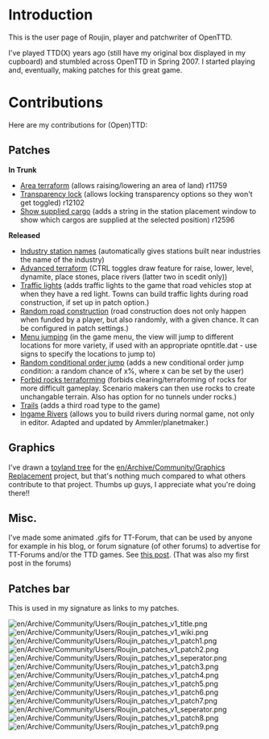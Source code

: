 = Introduction =

This is the user page of Roujin, player and patchwriter of OpenTTD.

I've played TTD(X) years ago (still have my original box displayed in my cupboard) and stumbled across OpenTTD in Spring 2007. I started playing and, eventually, making patches for this great game.


= Contributions =
Here are my contributions for (Open)TTD:

== Patches ==
'''In Trunk'''
* [http://www.tt-forums.net/viewtopic.php?f=33&t=34443 Area terraform] (allows raising/lowering an area of land) r11759
* [http://www.tt-forums.net/viewtopic.php?f=33&t=36190 Transparency lock] (allows locking transparency options so they won't get toggled) r12102
* [http://www.tt-forums.net/viewtopic.php?f=33&t=35661 Show supplied cargo] (adds a string in the station placement window to show which cargos are supplied at the selected position) r12596
'''Released'''
* [http://www.tt-forums.net/viewtopic.php?f=33&t=35613 Industry station names] (automatically gives stations built near industries the name of the industry)
* [http://www.tt-forums.net/viewtopic.php?f=33&t=35627 Advanced terraform] (CTRL toggles draw feature for raise, lower, level, dynamite, place stones, place rivers (latter two in scedit only))
* [http://www.tt-forums.net/viewtopic.php?f=33&t=36261 Traffic lights] (adds traffic lights to the game that road vehicles stop at when they have a red light. Towns can build traffic lights during road construction, if set up in patch option.)
* [http://www.tt-forums.net/viewtopic.php?f=33&t=36438 Random road construction] (road construction does not only happen when funded by a player, but also randomly, with a given chance. It can be configured in patch settings.)
* [http://www.tt-forums.net/viewtopic.php?f=33&t=36925 Menu jumping] (in the game menu, the view will jump to different locations for more variety, if used with an appropriate opntitle.dat - use signs to specify the locations to jump to)
* [http://bugs.openttd.org/task/1989 Random conditional order jump] (adds a new conditional order jump condition: a random chance of x%, where x can be set by the user)
* [http://www.tt-forums.net/viewtopic.php?f=33&t=37622 Forbid rocks terraforming] (forbids clearing/terraforming of rocks for more difficult gameplay. Scenario makers can then use rocks to create unchangable terrain. Also has option for no tunnels under rocks.)
* [http://www.tt-forums.net/viewtopic.php?f=33&t=38108 Trails] (adds a third road type to the game)
* [http://bugs.openttd.org/task/1884 Ingame Rivers] (allows you to build rivers during normal game, not only in editor. Adapted and updated by Ammler/planetmaker.)

== Graphics ==
I've drawn a [http://www.tt-forums.net/viewtopic.php?p=664352#p664352 toyland tree] for the [[en/Archive/Community/Graphics Replacement]] project, but that's nothing much compared to what others contribute to that project. Thumbs up guys, I appreciate what you're doing there!!

== Misc. ==
I've made some animated .gifs for TT-Forum, that can be used by anyone for example in his blog, or forum signature (of other forums) to advertise for TT-Forums and/or the TTD games.
See [http://www.tt-forums.net/viewtopic.php?p=572050#p572050 this post]. (That was also my first post in the forums)

== Patches bar ==

This is used in my signature as links to my patches.

[[File:en/Archive/Community/Users/Roujin patches v1 title.png]][[File:en/Archive/Community/Users/Roujin patches v1 wiki.png]]<br>[[File:en/Archive/Community/Users/Roujin patches v1 patch1.png]][[File:en/Archive/Community/Users/Roujin patches v1 patch2.png]][[File:en/Archive/Community/Users/Roujin patches v1 seperator.png]][[File:en/Archive/Community/Users/Roujin patches v1 patch3.png]][[File:en/Archive/Community/Users/Roujin patches v1 patch4.png]][[File:en/Archive/Community/Users/Roujin patches v1 patch5.png]][[File:en/Archive/Community/Users/Roujin patches v1 patch6.png]][[File:en/Archive/Community/Users/Roujin patches v1 patch7.png]][[File:en/Archive/Community/Users/Roujin patches v1 seperator.png]][[File:en/Archive/Community/Users/Roujin patches v1 patch8.png]][[File:en/Archive/Community/Users/Roujin patches v1 patch9.png]]